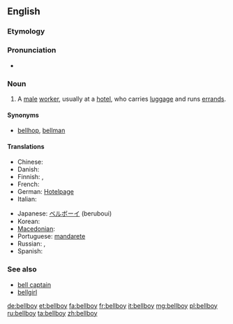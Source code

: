 ==English==

===Etymology===
{{compound|bell|boy}}

===Pronunciation===
* {{audio|en-us-bellboy.ogg|Audio (US)}}

===Noun===
{{en-noun}}

# A [[male]] [[worker]], usually at a [[hotel]], who carries [[luggage]] and runs [[errand]]s.

====Synonyms====
* [[bellhop]], [[bellman]]

====Translations====
{{trans-top|A male worker, usually at a hotel, who carries luggage and runs errands}}
* Chinese: {{zh-tsp|服務生|服务生|fúwùshēng}}
* Danish: {{t-|da|piccolo|c}}
* Finnish: {{t-|fi|hotellipoika}},  {{t-|fi|pikkolo}}
* French: {{t+|fr|chasseur}}
* German: [[Hotelpage]]
* Italian: {{t+|it|boy|m}}
{{trans-mid}}
* Japanese: [[ベルボーイ]] (beruboui)
* Korean: {{t+|ko|사환|sc=Hang}}
* [[Macedonian]]: {{t-|mk|портир|m|tr=portír}}
* Portuguese: [[mandarete]]
* Russian: {{t-|ru|коридорный|m|tr=koridórnyj}}, {{t+|ru|посыльный|m|tr=posýl'nyj}}
* Spanish: {{t-|es|botones}}
{{trans-bottom}}

===See also===
* [[bell captain]]
* [[bellgirl]]

[[de:bellboy]]
[[et:bellboy]]
[[fa:bellboy]]
[[fr:bellboy]]
[[it:bellboy]]
[[mg:bellboy]]
[[pl:bellboy]]
[[ru:bellboy]]
[[ta:bellboy]]
[[zh:bellboy]]